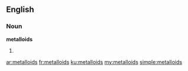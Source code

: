 ==English==

===Noun===
'''metalloids'''

# {{plural of|metalloid}}

[[ar:metalloids]]
[[fr:metalloids]]
[[ku:metalloids]]
[[my:metalloids]]
[[simple:metalloids]]